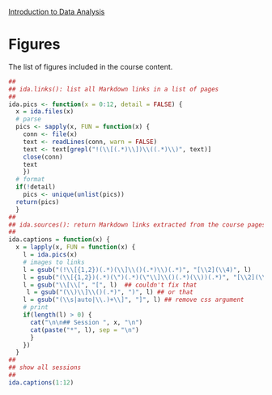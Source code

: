 <style>@import url(style.css);</style>
[Introduction to Data Analysis](index.html "Course index")

# Figures

The list of figures included in the course content.

```r
##
## ida.links(): list all Markdown links in a list of pages
##
ida.pics <- function(x = 0:12, detail = FALSE) {
  x = ida.files(x)
  # parse
  pics <- sapply(x, FUN = function(x) {
    conn <- file(x)
    text <- readLines(conn, warn = FALSE)
    text <- text[grepl("!(\\[(.*)\\])\\((.*)\\)", text)]
    close(conn)
    text
    })
  # format
  if(!detail)
    pics <- unique(unlist(pics))
  return(pics)
  }
##
## ida.sources(): return Markdown links extracted from the course pages
##
ida.captions = function(x) {
  x = lapply(x, FUN = function(x) {
    l = ida.pics(x)
    # images to links
    l = gsub("(!\\[{1,2})(.*)(\\]\\()(.*)\\)(.*)", "[\\2](\\4)", l)
    l = gsub("(\\[{1,2})(.*)(\")(.*)(\"\\]\\()(.*)(\\))(.*)", "[\\2](\\6) ([source](\\4))", l)
    l = gsub("\\[\\[", "[", l)  ## couldn't fix that
     l = gsub("(\\)\\]\\()(.*)", ")", l) ## or that
    l = gsub("(\\s|auto|\\.)+\\]", "]", l) ## remove css argument
    # print
    if(length(l) > 0) {
      cat("\n\n## Session ", x, "\n")
      cat(paste("*", l), sep = "\n")
      }
    })
  }
##
## show all sessions
##
ida.captions(1:12)
```
